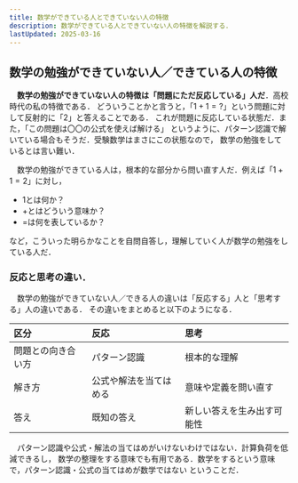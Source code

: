 ```yaml
---
title: 数学ができている人とできていない人の特徴
description: 数学ができている人とできていない人の特徴を解説する．
lastUpdated: 2025-03-16
---
```


<ImageWithCaption
	src={image_01}
	alt="数式が書かれている紙の画像"	
	width="420"
	height="210"
	caption=""
	/>

## 数学の勉強ができていない人／できている人の特徴
　**数学の勉強ができていない人の特徴は「問題にただ反応している」人だ**．高校時代の私の特徴である．
どういうことかと言うと，「$1 + 1 = ?$」という問題に対して反射的に「$2$」と答えることである．
これが問題に反応している状態だ．また，「この問題は〇〇の公式を使えば解ける」
というように、パターン認識で解いている場合もそうだ．受験数学はまさにこの状態なので，
数学の勉強をしているとは言い難い．

　数学の勉強ができている人は，根本的な部分から問い直す人だ．例えば「$1 + 1 = 2$」に対し，
- $1$とは何か？
- $+$とはどういう意味か？
- $=$は何を表しているか？

など，こういった明らかなことを自問自答し，理解していく人が数学の勉強をしている人だ．


### 反応と思考の違い．
　数学の勉強ができていない人／できる人の違いは「反応する」人と「思考する」人の違いである．
その違いをまとめると以下のようになる．

| 区分 | 反応 | 思考 |
| :-- | :-- | :-- |
| 問題との向き合い方 | パターン認識 | 根本的な理解 |
| 解き方 | 公式や解法を当てはめる | 意味や定義を問い直す |
| 答え | 既知の答え | 新しい答えを生み出す可能性 |

　パターン認識や公式・解法の当てはめがいけないわけではない．計算負荷を低減できるし，
数学の整理をする意味でも有用である．数学をするという意味で，パターン認識・公式の当てはめが数学ではない
ということだ．


